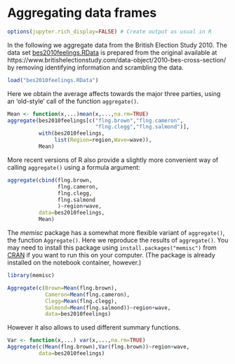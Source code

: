 # Aggregating data frames

```r
options(jupyter.rich_display=FALSE) # Create output as usual in R
```

In the following we aggregate data from the British Election Study 2010. The data set [bes2010feelings.RData](https://github.com/melff/dataman-r/raw/main/data-frames/bes2010feelings.RData) is prepared from the original available at https://www.britishelectionstudy.com/data-object/2010-bes-cross-section/ by removing identifying information and scrambling the data.

```r
load("bes2010feelings.RData")
```

Here we obtain the average affects towards the major three parties, using an
'old-style' call of the function `aggregate()`.

```r
Mean <- function(x,...)mean(x,...,na.rm=TRUE)
aggregate(bes2010feelings[c("flng.brown","flng.cameron",
                            "flng.clegg","flng.salmond")],
          with(bes2010feelings,
               list(Region=region,Wave=wave)),
          Mean)
```

More recent versions of R also provide a slightly more convenient way of
calling `aggregate()` using a formula argument:

```r
aggregate(cbind(flng.brown,
                flng.cameron,
                flng.clegg,
                flng.salmond
                )~region+wave,
          data=bes2010feelings,
          Mean)
```

The *memisc* package has a somewhat more flexible variant of `aggregate()`, the function `Aggregate()`. Here we reproduce the results of `aggregate()`. You may need to install this package using `install.packages("memisc")` from 
[CRAN](https://cran.r-project.org/package=memisc) if you want to run this on your computer. (The package is already installed on the notebook container, however.)

```r
library(memisc)
```

```r
Aggregate(c(Brown=Mean(flng.brown),
            Cameron=Mean(flng.cameron),
            Clegg=Mean(flng.clegg),
            Salmond=Mean(flng.salmond))~region+wave,
            data=bes2010feelings)
```

However it also allows to used different summary functions.

```r
Var <- function(x,...) var(x,...,na.rm=TRUE)
Aggregate(c(Mean(flng.brown),Var(flng.brown))~region+wave,
          data=bes2010feelings)
```

```r

```
